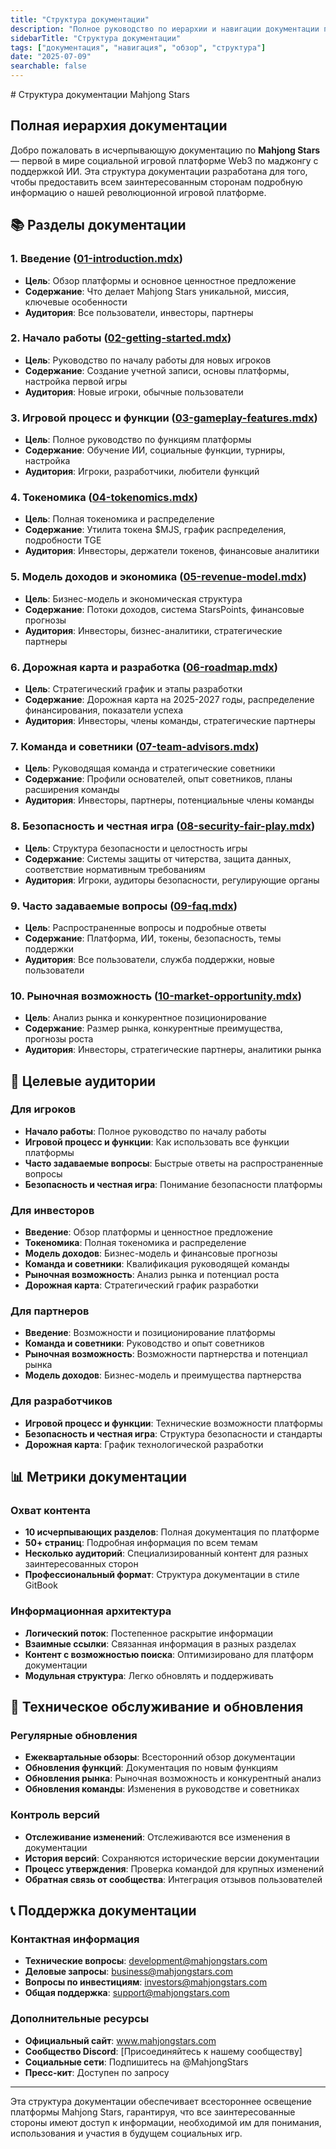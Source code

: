 ```yaml
---
title: "Структура документации"
description: "Полное руководство по иерархии и навигации документации платформы Mahjong Stars"
sidebarTitle: "Структура документации"
tags: ["документация", "навигация", "обзор", "структура"]
date: "2025-07-09"
searchable: false
---
```

<div data-pagefind-ignore>
# Структура документации Mahjong Stars

## Полная иерархия документации

Добро пожаловать в исчерпывающую документацию по **Mahjong Stars** — первой в мире социальной игровой платформе Web3 по маджонгу с поддержкой ИИ. Эта структура документации разработана для того, чтобы предоставить всем заинтересованным сторонам подробную информацию о нашей революционной игровой платформе.

## 📚 Разделы документации

### 1. Введение ([01-introduction.mdx](./01-introduction.mdx))
- **Цель**: Обзор платформы и основное ценностное предложение
- **Содержание**: Что делает Mahjong Stars уникальной, миссия, ключевые особенности
- **Аудитория**: Все пользователи, инвесторы, партнеры

### 2. Начало работы ([02-getting-started.mdx](./02-getting-started.mdx))
- **Цель**: Руководство по началу работы для новых игроков
- **Содержание**: Создание учетной записи, основы платформы, настройка первой игры
- **Аудитория**: Новые игроки, обычные пользователи

### 3. Игровой процесс и функции ([03-gameplay-features.mdx](./03-gameplay-features.mdx))
- **Цель**: Полное руководство по функциям платформы
- **Содержание**: Обучение ИИ, социальные функции, турниры, настройка
- **Аудитория**: Игроки, разработчики, любители функций

### 4. Токеномика ([04-tokenomics.mdx](./04-tokenomics.mdx))
- **Цель**: Полная токеномика и распределение
- **Содержание**: Утилита токена $MJS, график распределения, подробности TGE
- **Аудитория**: Инвесторы, держатели токенов, финансовые аналитики

### 5. Модель доходов и экономика ([05-revenue-model.mdx](./05-revenue-model.mdx))
- **Цель**: Бизнес-модель и экономическая структура
- **Содержание**: Потоки доходов, система StarsPoints, финансовые прогнозы
- **Аудитория**: Инвесторы, бизнес-аналитики, стратегические партнеры

### 6. Дорожная карта и разработка ([06-roadmap.mdx](./06-roadmap.mdx))
- **Цель**: Стратегический график и этапы разработки
- **Содержание**: Дорожная карта на 2025-2027 годы, распределение финансирования, показатели успеха
- **Аудитория**: Инвесторы, члены команды, стратегические партнеры

### 7. Команда и советники ([07-team-advisors.mdx](./07-team-advisors.mdx))
- **Цель**: Руководящая команда и стратегические советники
- **Содержание**: Профили основателей, опыт советников, планы расширения команды
- **Аудитория**: Инвесторы, партнеры, потенциальные члены команды

### 8. Безопасность и честная игра ([08-security-fair-play.mdx](./08-security-fair-play.mdx))
- **Цель**: Структура безопасности и целостность игры
- **Содержание**: Системы защиты от читерства, защита данных, соответствие нормативным требованиям
- **Аудитория**: Игроки, аудиторы безопасности, регулирующие органы

### 9. Часто задаваемые вопросы ([09-faq.mdx](./09-faq.mdx))
- **Цель**: Распространенные вопросы и подробные ответы
- **Содержание**: Платформа, ИИ, токены, безопасность, темы поддержки
- **Аудитория**: Все пользователи, служба поддержки, новые пользователи

### 10. Рыночная возможность ([10-market-opportunity.mdx](./10-market-opportunity.mdx))
- **Цель**: Анализ рынка и конкурентное позиционирование
- **Содержание**: Размер рынка, конкурентные преимущества, прогнозы роста
- **Аудитория**: Инвесторы, стратегические партнеры, аналитики рынка

## 🎯 Целевые аудитории

### Для игроков
- **Начало работы**: Полное руководство по началу работы
- **Игровой процесс и функции**: Как использовать все функции платформы
- **Часто задаваемые вопросы**: Быстрые ответы на распространенные вопросы
- **Безопасность и честная игра**: Понимание безопасности платформы

### Для инвесторов
- **Введение**: Обзор платформы и ценностное предложение
- **Токеномика**: Полная токеномика и распределение
- **Модель доходов**: Бизнес-модель и финансовые прогнозы
- **Команда и советники**: Квалификация руководящей команды
- **Рыночная возможность**: Анализ рынка и потенциал роста
- **Дорожная карта**: Стратегический график разработки

### Для партнеров
- **Введение**: Возможности и позиционирование платформы
- **Команда и советники**: Руководство и опыт советников
- **Рыночная возможность**: Возможности партнерства и потенциал рынка
- **Модель доходов**: Бизнес-модель и преимущества партнерства

### Для разработчиков
- **Игровой процесс и функции**: Технические возможности платформы
- **Безопасность и честная игра**: Структура безопасности и стандарты
- **Дорожная карта**: График технологической разработки

## 📊 Метрики документации

### Охват контента
- **10 исчерпывающих разделов**: Полная документация по платформе
- **50+ страниц**: Подробная информация по всем темам
- **Несколько аудиторий**: Специализированный контент для разных заинтересованных сторон
- **Профессиональный формат**: Структура документации в стиле GitBook

### Информационная архитектура
- **Логический поток**: Постепенное раскрытие информации
- **Взаимные ссылки**: Связанная информация в разных разделах
- **Контент с возможностью поиска**: Оптимизировано для платформ документации
- **Модульная структура**: Легко обновлять и поддерживать

## 🔄 Техническое обслуживание и обновления

### Регулярные обновления
- **Ежеквартальные обзоры**: Всесторонний обзор документации
- **Обновления функций**: Документация по новым функциям
- **Обновления рынка**: Рыночная возможность и конкурентный анализ
- **Обновления команды**: Изменения в руководстве и советниках

### Контроль версий
- **Отслеживание изменений**: Отслеживаются все изменения в документации
- **История версий**: Сохраняются исторические версии документации
- **Процесс утверждения**: Проверка командой для крупных изменений
- **Обратная связь от сообщества**: Интеграция отзывов пользователей

## 📞 Поддержка документации

### Контактная информация
- **Технические вопросы**: development@mahjongstars.com
- **Деловые запросы**: business@mahjongstars.com
- **Вопросы по инвестициям**: investors@mahjongstars.com
- **Общая поддержка**: support@mahjongstars.com

### Дополнительные ресурсы
- **Официальный сайт**: www.mahjongstars.com
- **Сообщество Discord**: [Присоединяйтесь к нашему сообществу]
- **Социальные сети**: Подпишитесь на @MahjongStars
- **Пресс-кит**: Доступен по запросу

---

Эта структура документации обеспечивает всестороннее освещение платформы Mahjong Stars, гарантируя, что все заинтересованные стороны имеют доступ к информации, необходимой им для понимания, использования и участия в будущем социальных игр.
</div>